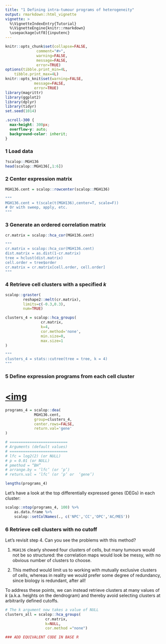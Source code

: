 ```yaml
---
title: "1 Defining intra-tumour programs of heterogeneity"
output: rmarkdown::html_vignette
vignette: >
  %\VignetteIndexEntry{Tutorial}
  %\VignetteEngine{knitr::rmarkdown}
  \usepackage[utf8]{inputenc}
---
```


```r
knitr::opts_chunk$set(collapse=FALSE,
		      comment="#>", 
		      warning=FALSE, 
		      message=FALSE, 
		      error=TRUE)
options(tibble.print_min=4L,
	tibble.print_max=4L)
knitr::opts_knit$set(warning=FALSE,
		     message=FALSE,
		     error=TRUE)
library(magrittr)
library(ggplot2)
library(dplyr)
library(tidyr)
set.seed(1014)
```

```css
.scroll-300 {
  max-height: 300px;
  overflow-y: auto;
  background-color: inherit;
}
```

### 1 Load data
```r
?scalop::MGH136
head(scalop::MGH136[,1:6])
```

### 2 Center expression matrix
```r
MGH136.cent = scalop::rowcenter(scalop::MGH136)
```

```r
"""
MGH136.cent = t(scale(t(MGH136),center=T, scale=F))
# Or with sweep, apply, etc.
"""
```

### 3 Generate an ordered correlation matrix
```r
cr.matrix = scalop::hca_cor(MGH136.cent)
```

```r
"""
cr.matrix = scalop::hca_cor(MGH136.cent)
dist.matrix = as.dist(1-cr.matrix)
tree = hclust(dist.matrix)
cell.order = tree$order
cr.matrix = cr.matrix[cell.order, cell.order]
"""
```

### 4 Retrieve cell clusters with a specified *k*
```r
scalop::graster(
		reshape2::melt(cr.matrix),
		limits=c(-0.3,0.3),
		num=TRUE)
```

```r
clusters_4 = scalop::hca_groups(
				cr.matrix,
				k=4,
				cor.method='none',
				min.size=0,
				max.size=1
)

```
```r
"""
clusters_4 = stats::cutree(tree = tree, k = 4)
"""
```

### 5 Define expression programs from each cell cluster

# <a href="https://github.com/jlaffy/scalop/blob/master/img/DEA.pdf"><img

```r
programs_4 = scalop::dea(
			 MGH136.cent,
			 group=clusters_4,
			 center.rows=FALSE,
			 return.val='gene'
)

# ==========================
# Arguments (default values)
# ==========================
# lfc = log2(2) (or NULL)
# p = 0.01 (or NULL)
# pmethod = “BH”
# arrange.by = ‘lfc’ (or ‘p’)
# return.val = ‘lfc’ (or ‘p’ or  ‘gene’)
```

```r
lengths(programs_4)
```

Let's have a look at the top differentially expressed genes (DEGs) in each cluster:
```r
scalop::ntop(programs_4, 100) %>%
	as.data.frame %>%
	scalop::setColNames(., c('NPC','CC','OPC','AC/MES'))
```

### 6 Retrieve cell clusters with no cutoff
Let's revisit step 4. Can you see the problems with this method?

1. `MGH136` clearly showed four clusters of cells, but many tumours would not be so structured: the correlation maps would look be messy, with no obvious number of clusters to choose. 

2. This method would limit us to working with mutually exclusive clusters of cells, whereas in reality we would prefer some degree of redundancy, since biology is redundant, after all!
   
To address these points, we can instead retrieve clusters at many values of *k*  (a.k.a. heights on the dendrogram) and thereby avoid selecting clusters at arbitrarily defined cutoffs.

```r
# The k argument now takes a value of NULL
clusters_all = scalop::hca_groups(
				  cr.matrix,
				  k=NULL,
				  cor.method ="none")

### ADD EQUIVALENT CODE IN BASE R
```
